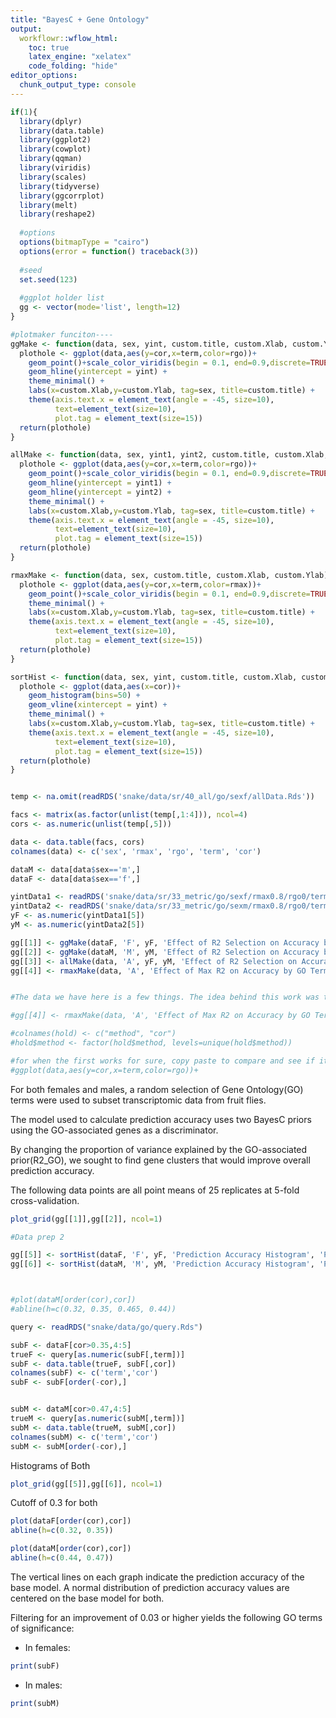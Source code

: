 ```yaml
---
title: "BayesC + Gene Ontology"
output:
  workflowr::wflow_html:
    toc: true
    latex_engine: "xelatex"
    code_folding: "hide"
editor_options:
  chunk_output_type: console
---
```


```r
if(1){
  library(dplyr)
  library(data.table)
  library(ggplot2)
  library(cowplot)
  library(qqman)
  library(viridis)
  library(scales)
  library(tidyverse)
  library(ggcorrplot)
  library(melt)
  library(reshape2)
  
  #options
  options(bitmapType = "cairo")
  options(error = function() traceback(3))
  
  #seed
  set.seed(123)
  
  #ggplot holder list
  gg <- vector(mode='list', length=12)
}

```

```r
#plotmaker funciton----
ggMake <- function(data, sex, yint, custom.title, custom.Xlab, custom.Ylab){
  plothole <- ggplot(data,aes(y=cor,x=term,color=rgo))+
    geom_point()+scale_color_viridis(begin = 0.1, end=0.9,discrete=TRUE) +
    geom_hline(yintercept = yint) +
    theme_minimal() +
    labs(x=custom.Xlab,y=custom.Ylab, tag=sex, title=custom.title) +
    theme(axis.text.x = element_text(angle = -45, size=10),
          text=element_text(size=10),
          plot.tag = element_text(size=15))
  return(plothole)
}

allMake <- function(data, sex, yint1, yint2, custom.title, custom.Xlab, custom.Ylab){
  plothole <- ggplot(data,aes(y=cor,x=term,color=rgo))+
    geom_point()+scale_color_viridis(begin = 0.1, end=0.9,discrete=TRUE) +
    geom_hline(yintercept = yint1) +
    geom_hline(yintercept = yint2) +
    theme_minimal() +
    labs(x=custom.Xlab,y=custom.Ylab, tag=sex, title=custom.title) +
    theme(axis.text.x = element_text(angle = -45, size=10),
          text=element_text(size=10),
          plot.tag = element_text(size=15))
  return(plothole)
}

rmaxMake <- function(data, sex, custom.title, custom.Xlab, custom.Ylab){
  plothole <- ggplot(data,aes(y=cor,x=term,color=rmax))+
    geom_point()+scale_color_viridis(begin = 0.1, end=0.9,discrete=TRUE) +
    theme_minimal() +
    labs(x=custom.Xlab,y=custom.Ylab, tag=sex, title=custom.title) +
    theme(axis.text.x = element_text(angle = -45, size=10),
          text=element_text(size=10),
          plot.tag = element_text(size=15))
  return(plothole)
}

sortHist <- function(data, sex, yint, custom.title, custom.Xlab, custom.Ylab){
  plothole <- ggplot(data,aes(x=cor))+
    geom_histogram(bins=50) + 
    geom_vline(xintercept = yint) +
    theme_minimal() +
    labs(x=custom.Xlab,y=custom.Ylab, tag=sex, title=custom.title) +
    theme(axis.text.x = element_text(angle = -45, size=10),
          text=element_text(size=10),
          plot.tag = element_text(size=15))
  return(plothole)
}



```

```r

temp <- na.omit(readRDS('snake/data/sr/40_all/go/sexf/allData.Rds'))

facs <- matrix(as.factor(unlist(temp[,1:4])), ncol=4)
cors <- as.numeric(unlist(temp[,5]))

data <- data.table(facs, cors)
colnames(data) <- c('sex', 'rmax', 'rgo', 'term', 'cor')

dataM <- data[data$sex=='m',]
dataF <- data[data$sex=='f',]

yintData1 <- readRDS('snake/data/sr/33_metric/go/sexf/rmax0.8/rgo0/term1/rowData.Rds')
yintData2 <- readRDS('snake/data/sr/33_metric/go/sexm/rmax0.8/rgo0/term1/rowData.Rds')
yF <- as.numeric(yintData1[5])
yM <- as.numeric(yintData2[5])

gg[[1]] <- ggMake(dataF, 'F', yF, 'Effect of R2 Selection on Accuracy by GO Term', 'GO Term', 'Prediction Accuracy')
gg[[2]] <- ggMake(dataM, 'M', yM, 'Effect of R2 Selection on Accuracy by GO Term', 'GO Term', 'Prediction Accuracy')
gg[[3]] <- allMake(data, 'A', yF, yM, 'Effect of R2 Selection on Accuracy by GO Term', 'GO Term', 'Prediction Accuracy')
gg[[4]] <- rmaxMake(data, 'A', 'Effect of Max R2 on Accuracy by GO Term', 'GO Term', 'Prediction Accuracy')


#The data we have here is a few things. The idea behind this work was to analyze the effects of GO terms asa Bayesian prior. By using two separate priors, we aset the first one to efffects of the go terms and the second to the ffects of all non go terms. 

#gg[[4]] <- rmaxMake(data, 'A', 'Effect of Max R2 on Accuracy by GO Term', 'GO Term', 'Prediction Accuracy')

#colnames(hold) <- c("method", "cor")
#hold$method <- factor(hold$method, levels=unique(hold$method))

#for when the first works for sure, copy paste to compare and see if it mattered at all
#ggplot(data,aes(y=cor,x=term,color=rgo))+

```

For both females and males, a random selection of Gene Ontology(GO) terms were used to subset transcriptomic data from fruit flies.

The model used to calculate prediction accuracy uses two BayesC priors using the GO-associated genes as a discriminator. 

By changing the proportion of variance explained by the GO-associated prior(R2_GO), we sought to find gene clusters that would improve overall prediction accuracy. 

The following data points are all point means of 25 replicates at 5-fold cross-validation.

```r

plot_grid(gg[[1]],gg[[2]], ncol=1)

```





```r
#Data prep 2

gg[[5]] <- sortHist(dataF, 'F', yF, 'Prediction Accuracy Histogram', 'Prediction Accuracy', 'Count')
gg[[6]] <- sortHist(dataM, 'M', yM, 'Prediction Accuracy Histogram', 'Prediction Accuracy', 'Count')



#plot(dataM[order(cor),cor])
#abline(h=c(0.32, 0.35, 0.465, 0.44))

query <- readRDS("snake/data/go/query.Rds")

subF <- dataF[cor>0.35,4:5]
trueF <- query[as.numeric(subF[,term])]
subF <- data.table(trueF, subF[,cor])
colnames(subF) <- c('term','cor')
subF <- subF[order(-cor),]


subM <- dataM[cor>0.47,4:5]
trueM <- query[as.numeric(subM[,term])]
subM <- data.table(trueM, subM[,cor])
colnames(subM) <- c('term','cor')
subM <- subM[order(-cor),]


```


Histograms of Both

```r

plot_grid(gg[[5]],gg[[6]], ncol=1)

```
  
Cutoff of 0.3 for both

```r

plot(dataF[order(cor),cor])
abline(h=c(0.32, 0.35))

plot(dataM[order(cor),cor])
abline(h=c(0.44, 0.47))


```

The vertical lines on each graph indicate the prediction accuracy of the base model. A normal distribution of prediction accuracy values are centered on the base model for both. 

Filtering for an improvement of 0.03 or higher yields the following GO terms of significance:


- In females:

```r

print(subF)

```

- In males:

```r

print(subM)

```








